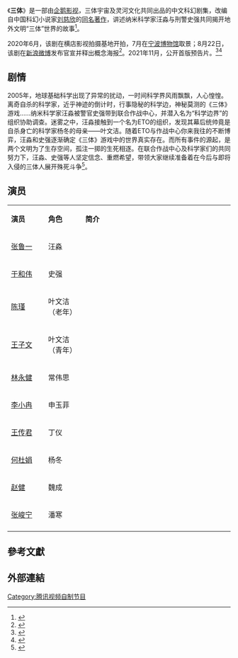 {{Future TV show}}
{{Infobox television
| show_name            = 三体
| eng_name             = Three Body
| image                = 
| caption              = 
| genre                = {{Plain list |
* [[科幻|科幻]]
}}
| creator              = 
| based_on             = {{Based on|[[三体_(小说)|三体]]|[[刘慈欣|刘慈欣]]}}
| theme_music_composer = 
| opentheme            = 
| endtheme             = 
| composer             = 
| country              = {{CHNML}}
| language             = [[普通话|普通话]]
| num_seasons          = 
| num_episodes         = 24
| list_episodes        = 
| director             = [[杨磊|杨磊]]
| starring             = {{Plain list |
* [[张鲁一|张鲁一]]
* [[王子文|王子文]]
* [[于和伟|于和伟]]
* [[林永健|林永健]]
* [[陈瑾|陈瑾]]
* [[李小冉|李小冉]]
}}
| writer               = 
| executive_producer   = 
| co-exec              = 
| producer             = 
| co-producer          = 
| supervising_producer = 
| consulting_producer  = 
| editor               = 
| location             = {{Plain list |
* [[横店|横店]]
* [[宁波|宁波]]
}}
| cinematography       = 
| camera               =
| runtime              = 
| company              = {{Plain list |
* [[游族网络股份有限公司|游族集团]]
* 三体宇宙（公司）
* [[企鹅影视|企鹅影视]]
* 灵河文化
}}
| distributor          = 
| network              = [[腾讯视频|腾讯视频]]
| nrta_id              = 
| picture_format       =
| audio_format         =
| first_aired          = 
| last_aired           = 
| website              = 
}}
《'''三体'''》是一部由[[企鹅影视|企鹅影视]]，三体宇宙及灵河文化共同出品的中文科幻剧集，改编自中国科幻小说家[[刘慈欣|刘慈欣]]的[[三体_(小说)|同名著作]]，讲述纳米科学家汪淼与刑警史强共同揭开地外文明“三体”世界的故事<ref>{{cite web|title=腾讯视频官宣：将上线《三体》电视剧，首张概念海报发布|url=https://www.ithome.com/0/501/116.htm|publisher=IT之家|date=2020-08-02|accessdate=2020-09-01|archive-date=2020-08-08|archive-url=https://web.archive.org/web/20200808092849/https://www.ithome.com/0/501/116.htm|dead-url=no}}</ref>。

2020年6月，该剧在横店影视拍摄基地开拍，7月在[[宁波博物馆|宁波博物馆]]取景；8月22日，该剧在[[新浪微博|新浪微博]]发布官宣并释出概念海报<ref>{{cite web|title=电视剧《三体》官宣阵容，张鲁一、于和伟等主演|url=http://www.bjnews.com.cn/ent/2020/08/02/754552.html|publisher=新京报网|date=2020-08-02|accessdate=2020-09-01|archive-date=2020-08-06|archive-url=https://web.archive.org/web/20200806063228/http://www.bjnews.com.cn/ent/2020/08/02/754552.html|dead-url=no}}</ref>。2021年11月，公开首版预告片。<ref>{{cite news |editor1=彭水萍 |title=劲爆！电视剧《三体》首支预告曝光，展现原著中诸多“名场面”！奈飞也要拍，首批阵容有多位《权力的游戏》演员 |url=http://www.nbd.com.cn/articles/2021-11-03/1978965.html |accessdate=2021-11-03 |website=每经网 |date=2021-11-03 |language=zh-CN |archive-date=2021-11-06 |archive-url=https://web.archive.org/web/20211106191932/http://www.nbd.com.cn/articles/2021-11-03/1978965.html |dead-url=no }}</ref><ref>{{cite news |author1=Noel Lee |title=中国科幻小说改编电视剧《三体 Three Body》首波预告率先曝光 |url=https://hypebeast.cn/2021/11/three-body-china-tv-show-first-trailer |accessdate=2021-11-03 |website=Hypebeast中国 |date=2021-11-03 |language=zh-CN |archive-date=2021-11-03 |archive-url=https://web.archive.org/web/20211103191334/https://hypebeast.cn/2021/11/three-body-china-tv-show-first-trailer |dead-url=no }}</ref>

== 剧情 == 
2005年，地球基础科学出现了异常的扰动，一时间科学界风雨飘飘，人心惶惶。离奇自杀的科学家，近乎神迹的倒计时，行事隐秘的科学边，神秘莫测的《三体》游戏……纳米科学家汪淼被警官史强带到联合作战中心，并潜入名为“科学边界”的组织协助调查。迷雾之中，汪淼接触到一个名为ETO的组织，发现其幕后统帅竟是自杀身亡的科学家杨冬的母亲——叶文洁。随着ETO与作战中心你来我往的不断博弈，汪淼和史强逐渐确定《三体》游戏中的世界真实存在。而所有事件的源起，是两个文明为了生存空间，孤注一掷的生死相逐。在联合作战中心及科学家们的共同努力下，汪淼、史强等人坚定信念、重燃希望，带领大家继续准备着在今后与即将入侵的三体人展开殊死斗争<ref>{{cite web|title=电视剧版《三体》备案公示9月开拍|url=http://news.mtime.com/2019/06/19/1594113.html|publisher=时光网|date=2020-06-19|accessdate=2020-09-01|archive-date=2019-07-14|archive-url=https://web.archive.org/web/20190714115415/http://news.mtime.com/2019/06/19/1594113.html|dead-url=no}}</ref>。

== 演员 == 
{|class="wikitable " width="70%"
|- style= color:white" align=center
|style="width:12%"|'''演员'''||style="width:12%"|'''角色'''||style="width:48%"|'''简介'''
|-
| [[张鲁一|张鲁一]] || 汪淼 || 
|-
| [[于和伟|于和伟]]|| 史强 || 
|-
| [[陈瑾|陈瑾]]|| 叶文洁（老年） ||
|-
| [[王子文|王子文]]|| 叶文洁（青年） || 
|-
| [[林永健|林永健]] || 常伟思 || 
|-
| [[李小冉|李小冉]] || 申玉菲 ||
|-
| [[王传君|王传君]] || 丁仪 ||
|-
| [[何杜娟|何杜娟]] || 杨冬 ||
|-
| [[赵健|赵健]] || 魏成 ||
|-
| [[张峻宁|张峻宁]] || 潘寒 ||
|-
|}

== 參考文獻 ==
{{Reflist}}

== 外部連結 ==
{{Portal bar|電視劇}}
{{三体}}

[[Category:腾讯视频自制节目|Category:腾讯视频自制节目]]